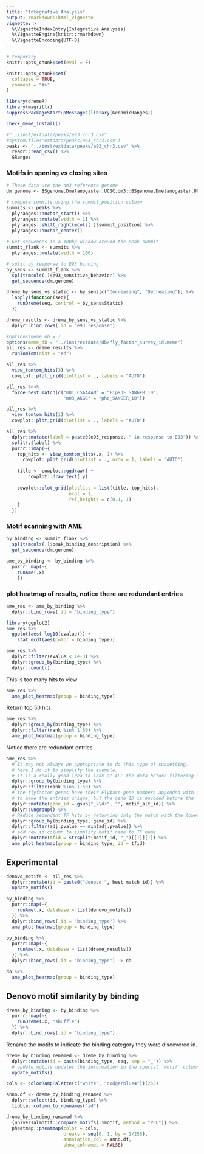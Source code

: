```yaml
---
title: "Integrative Analysis"
output: rmarkdown::html_vignette
vignette: >
  %\VignetteIndexEntry{Integrative Analysis}
  %\VignetteEngine{knitr::rmarkdown}
  %\VignetteEncoding{UTF-8}
---
```

```r
# temporary
knitr::opts_chunk$set(eval = F)
```

```r
knitr::opts_chunk$set(
  collapse = TRUE,
  comment = "#>"
)
```

```r
library(dremeR)
library(magrittr)
suppressPackageStartupMessages(library(GenomicRanges))
```

```r
check_meme_install()
```


```r
#"../inst/extdata/peaks/e93_chr3.csv"
#system.file("extdata/peaks/e93_chr3.csv")
peaks <- "../inst/extdata/peaks/e93_chr3.csv" %>% 
  readr::read_csv() %>% 
  GRanges
```

### Motifs in opening vs closing sites
```r
# These data use the dm3 reference genome
dm.genome <- BSgenome.Dmelanogaster.UCSC.dm3::BSgenome.Dmelanogaster.UCSC.dm3

# compute summits using the summit_position column
summits <- peaks %>% 
  plyranges::anchor_start() %>% 
  plyranges::mutate(width = 1) %>% 
  plyranges::shift_right(mcols(.)$summit_position) %>% 
  plyranges::anchor_center()
  
# Get sequences in a 100bp window around the peak summit
summit_flank <- summits %>% 
  plyranges::mutate(width = 100)

# split by response to E93 binding
by_sens <- summit_flank %>% 
  split(mcols(.)$e93_sensitive_behavior) %>% 
  get_sequence(dm.genome)
```

```r
dreme_by_sens_vs_static <- by_sens[c("Increasing", "Decreasing")] %>% 
  lapply(function(seq){
    runDreme(seq, control = by_sens$Static)
  })
```

```r
dreme_results <- dreme_by_sens_vs_static %>% 
  dplyr::bind_rows(.id = "e93_response")
```
```r
#options(meme_db = )
options(meme_db = "../inst/extdata/db/fly_factor_survey_id.meme")
all_res <- dreme_results %>% 
  runTomTom(dist = "ed")
```

```r
all_res %>% 
  view_tomtom_hits(3) %>% 
  cowplot::plot_grid(plotlist = ., labels = "AUTO")
```
```r
all_res %<>% 
  force_best_match(c("m01_CSAAAAM" = "Eip93F_SANGER_10",
                     "m03_AKGG" = "pho_SANGER_10"))
```


```r
all_res %>% 
  view_tomtom_hits(1) %>% 
  cowplot::plot_grid(plotlist = ., labels = "AUTO")
```

```r
all_res %>% 
  dplyr::mutate(label = paste0(e93_response, " in response to E93")) %>% 
  split(.$label) %>% 
  purrr::imap(~{
    top_hits <- view_tomtom_hits(.x, 1) %>% 
      cowplot::plot_grid(plotlist = ., nrow = 1, labels = "AUTO")
    
    title <- cowplot::ggdraw() +
        cowplot::draw_text(.y)
    
    cowplot::plot_grid(plotlist = list(title, top_hits), 
                       ncol = 1,
                       rel_heights = c(0.1, 1)
    )
  })
```

### Motif scanning with AME
```r
by_binding <- summit_flank %>% 
  split(mcols(.)$peak_binding_description) %>% 
  get_sequence(dm.genome)
```
```r
ame_by_binding <- by_binding %>% 
  purrr::map(~{
    runAme(.x)
    })
```

### plot heatmap of results, notice there are redundant entries
```r
ame_res <- ame_by_binding %>% 
  dplyr::bind_rows(.id = "binding_type")
```
```r
library(ggplot2)
ame_res %>% 
  ggplot(aes(-log10(evalue))) +
    stat_ecdf(aes(color = binding_type))
```
```r
ame_res %>% 
  dplyr::filter(evalue < 1e-3) %>% 
  dplyr::group_by(binding_type) %>% 
  dplyr::count()
```

This is too many hits to view
```r
ame_res %>% 
  ame_plot_heatmap(group = binding_type)
```

Return top 50 hits
```r
ame_res %>% 
  dplyr::group_by(binding_type) %>% 
  dplyr::filter(rank %in% 1:50) %>% 
  ame_plot_heatmap(group = binding_type)
```

Notice there are redundant entries
```r
ame_res %>% 
  # It may not always be appropriate to do this type of subsetting,
  # here I do it to simplify the example.
  # It is a really good idea to look at ALL the data before filtering in this way
  dplyr::group_by(binding_type) %>% 
  dplyr::filter(rank %in% 1:50) %>% 
  # the flyfactor genes have their Flybase gene numbers appended with a _<number> 
  # to make the entries unique, but the gene ID is encoded before the _
  dplyr::mutate(gene_id = gsub("_\\d+", "", motif_alt_id)) %>% 
  dplyr::ungroup() %>% 
  # Reduce redundant TF hits by returning only the match with the lowest p-value for each TF
  dplyr::group_by(binding_type, gene_id) %>% 
  dplyr::filter(adj.pvalue == min(adj.pvalue)) %>% 
  # add new id column to simplify motif name to TF name
  dplyr::mutate(tfid = strsplit(motif_id, "_")[[1]][1]) %>% 
  ame_plot_heatmap(group = binding_type, id = tfid) 
```

## Experimental
```r
denovo_motifs <- all_res %>% 
  dplyr::mutate(id = paste0("denovo_", best_match_id)) %>% 
  update_motifs()
```

```r
by_binding %>% 
  purrr::map(~{
    runAme(.x, database = list(denovo_motifs))
  }) %>% 
  dplyr::bind_rows(.id = "binding_type") %>% 
  ame_plot_heatmap(group = binding_type)
```

```r
by_binding %>% 
  purrr::map(~{
    runAme(.x, database = list(dreme_results))
  }) %>% 
  dplyr::bind_rows(.id = "binding_type") -> da
```
```r
da %>% 
  ame_plot_heatmap(group = binding_type)
```

## Denovo motif similarity by binding
```r
dreme_by_binding <- by_binding %>% 
  purrr::map(~{
    runDreme(.x, "shuffle")
  }) %>% 
  dplyr::bind_rows(.id = "binding_type")
```
Rename the motifs to indicate the binding category they were discovered in.
```r
dreme_by_binding_renamed <- dreme_by_binding %>% 
  dplyr::mutate(id = paste(binding_type, seq, sep = "_")) %>% 
  # update_motifs updates the information in the special `motif` column
  update_motifs()
```


```r
cols <- colorRampPalette(c("white", "dodgerblue4"))(255)

anno.df <- dreme_by_binding_renamed %>% 
  dplyr::select(id, binding_type) %>% 
  tibble::column_to_rownames("id")

dreme_by_binding_renamed %>% 
  {universalmotif::compare_motifs(.$motif, method = "PCC")} %>% 
  pheatmap::pheatmap(color = cols, 
                     breaks = seq(0, 1, by = 1/255), 
                     annotation_col = anno.df, 
                     show_colnames = FALSE) 
```

